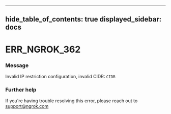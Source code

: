 

---
hide_table_of_contents: true
displayed_sidebar: docs
---


# ERR_NGROK_362

### Message
Invalid IP restriction configuration, invalid CIDR: `CIDR`

<ErrorDetails error="err_ngrok_362" />



### Further help
If you're having trouble resolving this error, please reach out to [support@ngrok.com](mailto:support@ngrok.com?subject=Help%20with%20ERR_NGROK_362)


